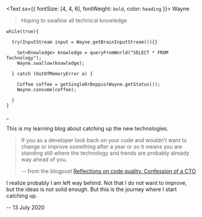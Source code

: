 <Text sx={{ fontSize: [4, 4, 6], fontWeight: `bold`, color: `heading` }}>
Wayne

>Hoping to swallow all technical knowledge

```java:title=DailyRoutine
while(true){

  try(InputStream input = Wayne.getBrainInputStream()){}

    Set<Knowledge> knowledge = queryFromWorld("SELECT * FROM Technology");
    Wayne.swallow(knowledge);

  } catch (OutOfMemoryError e) {

    Coffee coffee = getSingleOrDoppio(Wayne.getStatus());
    Wayne.consume(coffee);

  }
}
```
_
</Text>

This is my learning blog about catching up the new technologies.

>If you as a developer look back on your code and wouldn’t want to change or improve something after a year or so it means you are standing still where the technology and trends are probably already way ahead of you.
>
>-- from the blogpost [Reflections on code quality. Confession of a CTO](https://blog.untitledkingdom.com/reflections-on-code-quality-confession-of-a-cto-695fd0812b1d)

I realize probably I am left way behind. Not that I do not want to improve, but the ideas is not solid enough.
But this is the journey where I start catching up.

-- 13 July 2020
